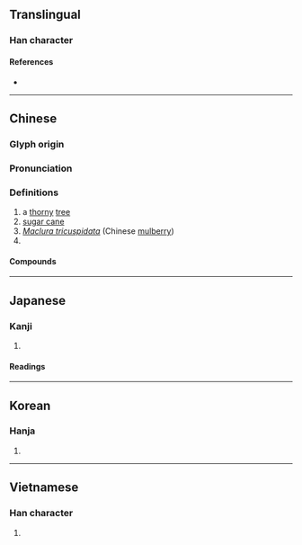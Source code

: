 {{character info}}
==Translingual==

===Han character===
{{Han char|rn=75|rad=木|as=05|sn=9|four=41960|canj=DMR|ids=⿰木石}}

====References====
* {{Han ref|kx=0519.090|dkj=14626|dj=0907.070|hdz=21180.020|uh=67D8|ud=26584|bh=CF43|bd=53059}}

----

==Chinese==
{{zh-forms}}

===Glyph origin===
{{Han etym}}

===Pronunciation===
{{zh-pron
|m=zhè
|c=ze3
|mc=y
|oc=y
|cat=
|ma=y
}}

===Definitions===
{{zh-hanzi}}

# a [[thorny]] [[tree]]
# [[sugar cane]]
# ''[[w:Maclura tricuspidata|Maclura tricuspidata]]'' (Chinese [[mulberry]])
# {{surname|zh}}

====Compounds====
{{zh-der|柘枝|柘漿|柘絲|柘黃|柘榴|桑柘|潭柘|柘嶺|柘木}}

----

==Japanese==

===Kanji===
{{ja-kanji|grade=|rs=木05}}

# {{rfdef|ja|sort=木05}}

====Readings====
{{ja-readings
|goon=しゃ
|kanon=しゃ
|kun=やまぐわ-, つげ-, つみ
}}

----

==Korean==

===Hanja===
{{ko-hanja|hangeul=자|eumhun=|rv=ja|mr=cha|y=ca}}

# {{rfdef|ko|sort=木05}}

----

==Vietnamese==

===Han character===
{{vi-readings|reading=rú, giá, chá|rs=木05}}

# {{rfdef|vi|sort=木05}}